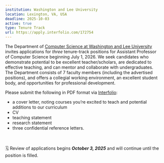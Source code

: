 ```yaml
---
institution: Washington and Lee University
location: Lexington, VA, USA
deadline: 2025-10-03
active: true
type: Tenure Track
url: https://apply.interfolio.com/172754
---
```

The Department of [Computer Science at Washington and Lee University](https://cs.wlu.edu) invites applications for *three* tenure-track positions for Assistant Professor of Computer Science beginning July 1, 2026. We seek candidates who demonstrate potential to be excellent teacher/scholars, are dedicated to effective teaching, and can mentor and collaborate with undergraduates.  The Department consists of 7 faculty members (including the advertised positions), and offers a collegial working environment, an excellent student body, and opportunities for professional development.

Please submit the following in PDF format via [Interfolio](https://apply.interfolio.com/172754):

  * a cover letter, noting courses you’re excited to teach and potential additions to our curriculum
  * CV
  * teaching statement
  * research statement
  * three confidential reference letters.

<br> <br>
🗓️ Review of applications begins ***October 3, 2025*** and will continue 
until the position is filled. 
